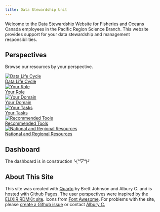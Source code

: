 ```yaml
---
title: Data Stewardship Unit
---
```


Welcome to the Data Stewardship Website for Fisheries and Oceans Canada employees in the Pacific Region Science Branch. This website provides support for your data stewardship and management responsibilities.



## Perspectives

Browse our resources by your perspective. 

```{=html}

<div class="container">
  <a href="link1.com" class="tile">
    <img src="images/icons/data-life-cycle.svg" alt="Data Life Cycle" class="image">
    <div class="title">Data Life Cycle</div>
  </a>
  <a href="perspectives/your-role.qmd" class="tile">
      <img src="images/icons/your-role.svg" alt="Your Role" class="image">
      <div class="title">Your Role</div>
  </a>
  <a href="perspectives/data-domain.qmd" class="tile">
      <img src="images/icons/data-domain.svg" alt="Your Domain" class="image">
      <div class="title">Your Domain</div>
  </a>
  <a href="perspectives/your-tasks.qmd" class="tile">
      <img src="images/icons/your-tasks.svg" alt="Your Tasks" class="image">
      <div class="title">Your Tasks</div>
  </a>
  <a href="perspectives/recommended-tools.qmd" class="tile">
      <img src="images/icons/recommended-tools.svg" alt="Recommended Tools" class="image">
      <div class="title">Recommended Tools</div>
  </a>
  <a href="perspectives/national-and-regional-resources.qmd" class="tile"> 
    <img src="images/icons/national-and-regional-resources.svg" alt="National and Regional Resources" class="image">
    <div class="title">National and Regional Resources</div> <!-- Removing these title lines fixes the issue. Why? -->
  </a>
</div>

```

## Dashboard

::: {.callout-note}
The dashboard is in construction ╰(*°▽°*)╯
:::

## About This Site

This site was created with [Quarto](https://quarto.org/) by Brett Johnson and Albury C. and is hosted with [Github Pages](https://pages.github.com/). The user perspectives were inspired by the [ELIXIR RDMKit site](https://rdmkit.elixir-europe.org/). Icons from [Font Awesome](https://fontawesome.com/). For problems with the site, please [create a Github issue](https://github.com/pbs-assess/data-stewardship-unit/issues/new) or contact [Albury C.](mailto:catalina.albury@dfo-mpo.gc.ca)